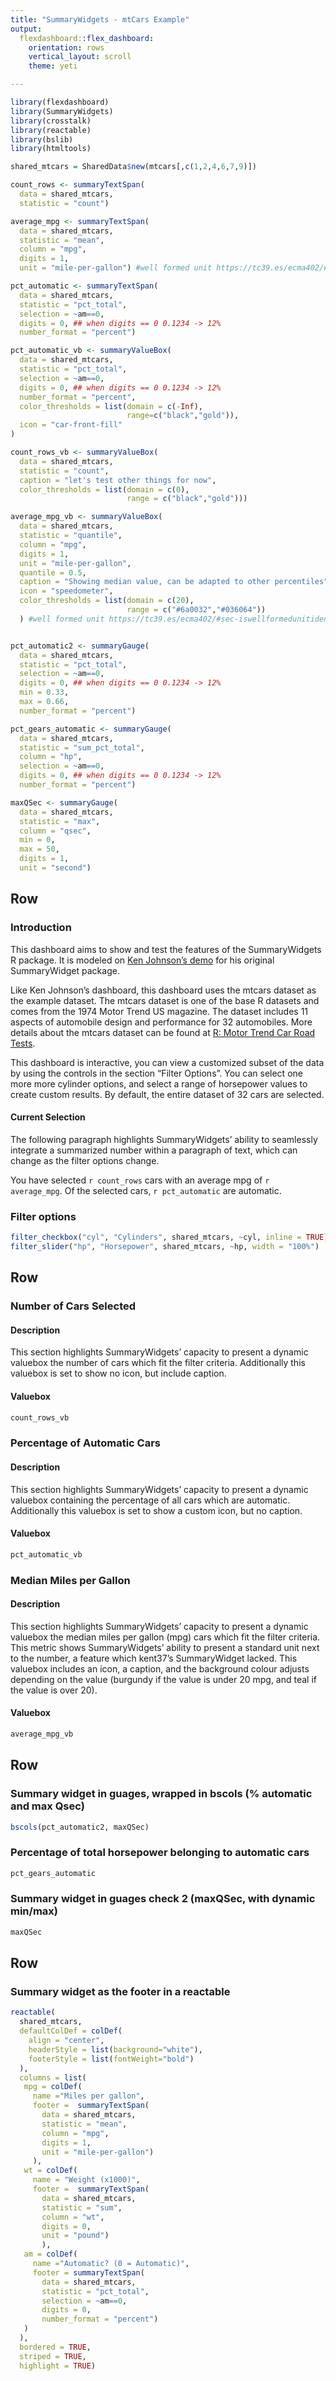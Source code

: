 ```yaml
---
title: "SummaryWidgets - mtCars Example"
output: 
  flexdashboard::flex_dashboard:
    orientation: rows
    vertical_layout: scroll
    theme: yeti

---
```

```r
library(flexdashboard)
library(SummaryWidgets)
library(crosstalk)
library(reactable)
library(bslib)
library(htmltools)
```


```r
shared_mtcars = SharedData$new(mtcars[,c(1,2,4,6,7,9)])

count_rows <- summaryTextSpan(
  data = shared_mtcars,
  statistic = "count")

average_mpg <- summaryTextSpan(
  data = shared_mtcars,
  statistic = "mean",
  column = "mpg",
  digits = 1,
  unit = "mile-per-gallon") #well formed unit https://tc39.es/ecma402/#sec-iswellformedunitidentifier

pct_automatic <- summaryTextSpan(
  data = shared_mtcars,
  statistic = "pct_total",
  selection = ~am==0,
  digits = 0, ## when digits == 0 0.1234 -> 12%
  number_format = "percent") 

pct_automatic_vb <- summaryValueBox(
  data = shared_mtcars,
  statistic = "pct_total",
  selection = ~am==0,
  digits = 0, ## when digits == 0 0.1234 -> 12%
  number_format = "percent",
  color_thresholds = list(domain = c(-Inf),
                          range=c("black","gold")),
  icon = "car-front-fill"
)

count_rows_vb <- summaryValueBox(
  data = shared_mtcars,
  statistic = "count",
  caption = "let's test other things for now",
  color_thresholds = list(domain = c(0),
                          range = c("black","gold")))

average_mpg_vb <- summaryValueBox(
  data = shared_mtcars,
  statistic = "quantile",
  column = "mpg",
  digits = 1,
  unit = "mile-per-gallon",
  quantile = 0.5,
  caption = "Showing median value, can be adapted to other percentiles",
  icon = "speedometer",
  color_thresholds = list(domain = c(20),
                          range = c("#6a0032","#036064"))
  ) #well formed unit https://tc39.es/ecma402/#sec-iswellformedunitidentifier


pct_automatic2 <- summaryGauge(
  data = shared_mtcars,
  statistic = "pct_total",
  selection = ~am==0,
  digits = 0, ## when digits == 0 0.1234 -> 12%
  min = 0.33,
  max = 0.66,
  number_format = "percent")

pct_gears_automatic <- summaryGauge(
  data = shared_mtcars,
  statistic = "sum_pct_total",
  column = "hp",
  selection = ~am==0,
  digits = 0, ## when digits == 0 0.1234 -> 12%
  number_format = "percent")

maxQSec <- summaryGauge(
  data = shared_mtcars,
  statistic = "max",
  column = "qsec",
  min = 0,
  max = 50,
  digits = 1,
  unit = "second")
```

Row
-----------------------------------------------------------------------

### Introduction

This dashboard aims to show and test the features of the SummaryWidgets R package. It is modeled on [Ken Johnson's demo](https://kent37.github.io/summarywidget/) for his original SummaryWidget package. 

Like Ken Johnson's dashboard, this dashboard uses the mtcars dataset as the example dataset. The mtcars dataset is one of the base R datasets and comes from the 1974 Motor Trend US magazine. The dataset includes 11 aspects of automobile design and performance for 32 automobiles.  More details about the mtcars dataset can be found at [R: Motor Trend Car Road Tests ](https://stat.ethz.ch/R-manual/R-devel/library/datasets/html/mtcars.html).

This dashboard is interactive, you can view a customized subset of the data by using the controls in the section "Filter Options". You can select one more more cylinder options, and select a range of horsepower values to create custom results. By default, the entire dataset of 32 cars are selected.

#### Current Selection

The following paragraph highlights SummaryWidgets' ability to seamlessly integrate a summarized number within a paragraph of text, which can change as the filter options change.

You have selected `r count_rows` cars with an average mpg of
`r average_mpg`. Of the selected cars, `r pct_automatic` are automatic.

### Filter options {data-width=175}

```r
filter_checkbox("cyl", "Cylinders", shared_mtcars, ~cyl, inline = TRUE)
filter_slider("hp", "Horsepower", shared_mtcars, ~hp, width = "100%")
```

Row
-----------------------------------------------------------------------

### Number of Cars Selected

#### Description

This section highlights SummaryWidgets' capacity to present a dynamic valuebox the number of cars which fit the filter criteria. Additionally this valuebox is set to show no icon, but include caption. 

<!-- The colour of the valuebox is set to be the primary theme colour, using `bs_get_variables(bs_theme(),"primary")`. -->

#### Valuebox

```r

count_rows_vb

```

### Percentage of Automatic Cars

#### Description

This section highlights SummaryWidgets' capacity to present a dynamic valuebox containing the percentage of all cars which are automatic. Additionally this valuebox is set to show a custom icon, but no caption.

#### Valuebox

```r

pct_automatic_vb

```


### Median Miles per Gallon

#### Description

This section highlights SummaryWidgets' capacity to present a dynamic valuebox the median miles per gallon (mpg) cars which fit the filter criteria. This metric shows SummaryWidgets' ability to present a standard unit next to the number, a feature which kent37's SummaryWidget lacked. This valuebox includes an icon, a caption, and the background colour adjusts depending on the value (burgundy if the value is under 20 mpg, and teal if the value is over 20).

#### Valuebox

```r

average_mpg_vb

```

Row {data-height=250 .tabset .tabset-fade}
-----------------------------------------------------------------------

### Summary widget in guages, wrapped in bscols (% automatic and max Qsec)

```r
bscols(pct_automatic2, maxQSec)

```

### Percentage of total horsepower belonging to automatic cars

```r

pct_gears_automatic

```

### Summary widget in guages check 2 (maxQSec, with dynamic min/max)

```r

maxQSec

```


Row
-----------------------------------------------------------------------

### Summary widget as the footer in a reactable

```r

reactable(
  shared_mtcars,
  defaultColDef = colDef(
    align = "center",
    headerStyle = list(background="white"),
    footerStyle = list(fontWeight="bold")
  ),
  columns = list(
   mpg = colDef(
     name ="Miles per gallon",
     footer =  summaryTextSpan(
       data = shared_mtcars,
       statistic = "mean",
       column = "mpg",
       digits = 1,
       unit = "mile-per-gallon")
     ),
   wt = colDef(
     name = "Weight (x1000)",
     footer =  summaryTextSpan(
       data = shared_mtcars,
       statistic = "sum",
       column = "wt",
       digits = 0,
       unit = "pound")
       ),
   am = colDef(
     name ="Automatic? (0 = Automatic)",
     footer = summaryTextSpan(
       data = shared_mtcars,
       statistic = "pct_total",
       selection = ~am==0,
       digits = 0,
       number_format = "percent")
   )
  ),
  bordered = TRUE,
  striped = TRUE,
  highlight = TRUE)
```
